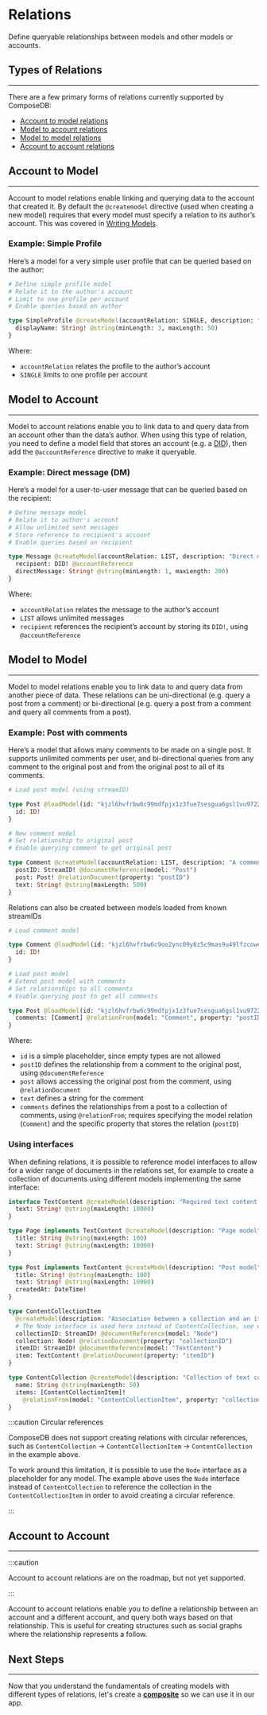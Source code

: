 # Relations

Define queryable relationships between models and other models or accounts.

## Types of Relations

---

There are a few primary forms of relations currently supported by ComposeDB:

- [Account to model relations](#account-to-model)
- [Model to account relations](#model-to-account)
- [Model to model relations](#model-to-model)
- [Account to account relations](#account-to-account)

## Account to Model

---

Account to model relations enable linking and querying data to the account that created it. By default the `@createmodel` directive (used when creating a new model) requires that every model must specify a relation to its author’s account. This was covered in [Writing Models](../../guides/data-modeling/writing-models.mdx).

### Example: Simple Profile

Here’s a model for a very simple user profile that can be queried based on the author:

```graphql
# Define simple profile model
# Relate it to the author's account
# Limit to one profile per account
# Enable queries based on author

type SimpleProfile @createModel(accountRelation: SINGLE, description: "Very basic profile") {
  displayName: String! @string(minLength: 3, maxLength: 50)
}
```

Where:

- `accountRelation` relates the profile to the author’s account
- `SINGLE` limits to one profile per account

## Model to Account

---

Model to account relations enable you to link data to and query data from an account other than the data’s author. When using this type of relation, you need to define a model field that stores an account (e.g. a [DID](../../guides/composedb-client/user-sessions.mdx)), then add the `@accountReference` directive to make it queryable.

### Example: Direct message (DM)

Here’s a model for a user-to-user message that can be queried based on the recipient:

```graphql
# Define message model
# Relate it to author's account
# Allow unlimited sent messages
# Store reference to recipient's account
# Enable queries based on recipient

type Message @createModel(accountRelation: LIST, description: "Direct message model") {
  recipient: DID! @accountReference
  directMessage: String! @string(minLength: 1, maxLength: 200)
}
```

Where:

- `accountRelation` relates the message to the author’s account
- `LIST` allows unlimited messages
- `recipient` references the recipient’s account by storing its `DID!`, using `@accountReference`

## Model to Model

---

Model to model relations enable you to link data to and query data from another piece of data. These relations can be uni-directional (e.g. query a post from a comment) or bi-directional (e.g. query a post from a comment and query all comments from a post).

### Example: Post with comments

Here’s a model that allows many comments to be made on a single post. It supports unlimited comments per user, and bi-directional queries from any comment to the original post and from the original post to all of its comments.

```graphql
# Load post model (using streamID)

type Post @loadModel(id: "kjzl6hvfrbw6c99mdfpjx1z3fue7sesgua6gsl1vu97229lq56344zu9bawnf96") {
  id: ID!
}

# New comment model
# Set relationship to original post
# Enable querying comment to get original post

type Comment @createModel(accountRelation: LIST, description: "A comment on a Post") {
  postID: StreamID! @documentReference(model: "Post")
  post: Post! @relationDocument(property: "postID")
  text: String! @string(maxLength: 500)
}
```

Relations can also be created between models loaded from known streamIDs

```graphql
# Load comment model

type Comment @loadModel(id: "kjzl6hvfrbw6c9oo2ync09y6z5c9mas9u49lfzcowepuzxmcn3pzztvzd0c7gh0") {
  id: ID!
}

# Load post model
# Extend post model with comments
# Set relationships to all comments
# Enable querying post to get all comments

type Post @loadModel(id: "kjzl6hvfrbw6c99mdfpjx1z3fue7sesgua6gsl1vu97229lq56344zu9bawnf96") {
  comments: [Comment] @relationFrom(model: "Comment", property: "postID")
}
```

Where:

- `id` is a simple placeholder, since empty types are not allowed
- `postID` defines the relationship from a comment to the original post, using `@documentReference`
- `post` allows accessing the original post from the comment, using `@relationDocument`
- `text` defines a string for the comment
- `comments` defines the relationships from a post to a collection of comments, using `@relationFrom`; requires specifying the model relation (`Comment`) and the specific property that stores the relation (`postID`)

### Using interfaces

When defining relations, it is possible to reference model interfaces to allow for a wider range of documents in the relations set, for example to create a collection of documents using different models implementing the same interface:

```graphql
interface TextContent @createModel(description: "Required text content interface") {
  text: String! @string(maxLength: 10000)
}

type Page implements TextContent @createModel(description: "Page model") {
  title: String @string(maxLength: 100)
  text: String! @string(maxLength: 10000)
}

type Post implements TextContent @createModel(description: "Post model") {
  title: String! @string(maxLength: 100)
  text: String! @string(maxLength: 10000)
  createdAt: DateTime!
}

type ContentCollectionItem
  @createModel(description: "Association between a collection and an item") {
  # The Node interface is used here instead of ContentCollection, see warning below
  collectionID: StreamID! @documentReference(model: "Node")
  collection: Node! @relationDocument(property: "collectionID")
  itemID: StreamID! @documentReference(model: "TextContent")
  item: TextContent! @relationDocument(property: "itemID")
}

type ContentCollection @createModel(description: "Collection of text contents") {
  name: String @string(maxLength: 50)
  items: [ContentCollectionItem]!
    @relationFrom(model: "ContentCollectionItem", property: "collectionID")
}
```

:::caution Circular references

ComposeDB does not support creating relations with circular references, such as `ContentCollection` -> `ContentCollectionItem` -> `ContentCollection` in the example above.

To work around this limitation, it is possible to use the `Node` interface as a placeholder for any model. The example above uses the `Node` interface instead of `ContentCollection` to reference the collection in the `ContentCollectionItem` in order to avoid creating a circular reference.

:::

## Account to Account

---

:::caution

Account to account relations are on the roadmap, but not yet supported.

:::

Account to account relations enable you to define a relationship between an account and a different account, and query both ways based on that relationship. This is useful for creating structures such as social graphs where the relationship represents a follow.

## Next Steps

---

Now that you understand the fundamentals of creating models with different types of relations, let's create a [**composite**](../data-modeling/composites.mdx) so we can use it in our app.
